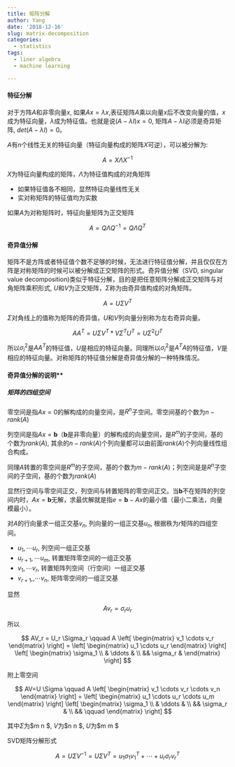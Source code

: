 ```yaml
---
title: 矩阵分解
author: Yang
date: '2018-12-16'
slug: matrix-decomposition
categories:
  - statistics
tags:
  - liner algebra
  - machine learning

---
```

#### 特征分解

对于方阵$A$和非零向量$x$, 如果$Ax = \lambda x$,表征矩阵$A$乘以向量$x$后不改变向量的值，$x$成为特征向量，$\lambda$成为特征值。也就是说$(A - \lambda I)x = 0$, 矩阵$A - \lambda I$必须是奇异矩阵, $det(A - \lambda I) = 0$。

$A$有$n$个线性无关的特征向量（特征向量构成的矩阵$X$可逆），可以被分解为:

$$
A = X \Lambda X^{-1}
$$

$X$为特征向量构成的矩阵，$\Lambda$为特征值构成的对角矩阵

- 如果特征值各不相同，显然特征向量线性无关
- 实对称矩阵的特征值均为实数

如果$A$为对称矩阵时，特征向量矩阵为正交矩阵

$$
A = Q \Lambda Q^{-1} = Q \Lambda Q^T
$$

#### 奇异值分解

矩阵不是方阵或者特征值个数不足够的时候，无法进行特征值分解，并且仅仅在方阵是对称矩阵的时候可以被分解成正交矩阵的形式。奇异值分解（SVD, singular value decomposition)类似于特征分解，目的是把任意矩阵分解成正交矩阵与对角矩阵乘积形式, $U$和$V$为正交矩阵，$\Sigma$称为由奇异值构成的对角矩阵。

$$
A = U \Sigma V^T
$$

$\Sigma$对角线上的值称为矩阵的奇异值，$U$和$V$列向量分别称为左右奇异向量。

$$
AA^T = U \Sigma V^T * V \Sigma^TU^T = U \Sigma^2U^T
$$

所以$\sigma_i^2$是$AA^T$的特征值，$U$是相应的特征向量。同理所以$\sigma_i^2$是$A^TA$的特征值，$V$是相应的特征向量。对称矩阵的特征值分解是奇异值分解的一种特殊情况。



#### 奇异值分解的说明**

##### 矩阵的四组空间

零空间是指$Ax=0$的解构成的向量空间，是$R^n$子空间。零空间基的个数为$n-rank(A)$

列空间是指$Ax=\boldsymbol{b}$（$\boldsymbol{b}$是非零向量）的解构成的向量空间，是$R^m$的子空间，基的个数为$rank(A)$, 其余的$n-rank(A)$个列向量都可以由前面$rank(A)$个列向量线性组合构成。

同理$A$转置的零空间是$R^m$的子空间，基的个数为$m-rank(A)$；列空间是是$R^n$子空间的子空间，基的个数为$rank(A)$

显然行空间与零空间正交，列空间与转置矩阵的零空间正交。当$\boldsymbol{b}$不在矩阵的列空间内时，$Ax=\boldsymbol{b}$无解，求最优解就是指$e = \boldsymbol{b} - Ax$的最小值（最小二乘法，向量模最小）。

对$A$的行向量求一组正交基$v_n$, 列向量的一组正交基$u_n$, 根据秩为$r$矩阵的四组空间。

- $u_1, \cdots u_r$, 列空间一组正交基
- $u_{r+1}, \cdots u_m$, 转置矩阵零空间的一组正交基
- $v_1, \cdots v_r$, 转置矩阵列空间（行空间）一组正交基
- $v_{r+1},  , \cdots v_n$, 矩阵零空间的一组正交基


显然

$$
A  v_r = \sigma_r u_r
$$

所以

$$
AV_r = U_r \Sigma_r \qquad A \left[
    \begin{matrix}
        v_1 \cdots v_r
    \end{matrix}
\right] =
\left[
    \begin{matrix}
        u_1 \cdots u_r
    \end{matrix}
\right] 
\left[
    \begin{matrix}
        \sigma_1 \\
        & \ddots & \\
        && \sigma_r & 
    \end{matrix}
\right]
$$

附上零空间


$$
AV=U \Sigma \qquad
A \left[
    \begin{matrix}
        v_1 \cdots v_r \cdots v_n
    \end{matrix}
\right] =
\left[
    \begin{matrix}
        u_1 \cdots u_r \cdots u_m
    \end{matrix}
\right] 
\left[
    \begin{matrix}
        \sigma_1 \\
        & \ddots & \\
        && \sigma_r &  \\
        && \qquad
    \end{matrix}
\right]
$$

其中$\Sigma$为$m \times n $, $V$为$n \times n $, $U$为$m \times m $

SVD矩阵分解形式

$$
A = U \Sigma V^{-1} = U \Sigma V^T = u_1\sigma_1v_1^T + \cdots + u_r\sigma_rv_r^T
$$

